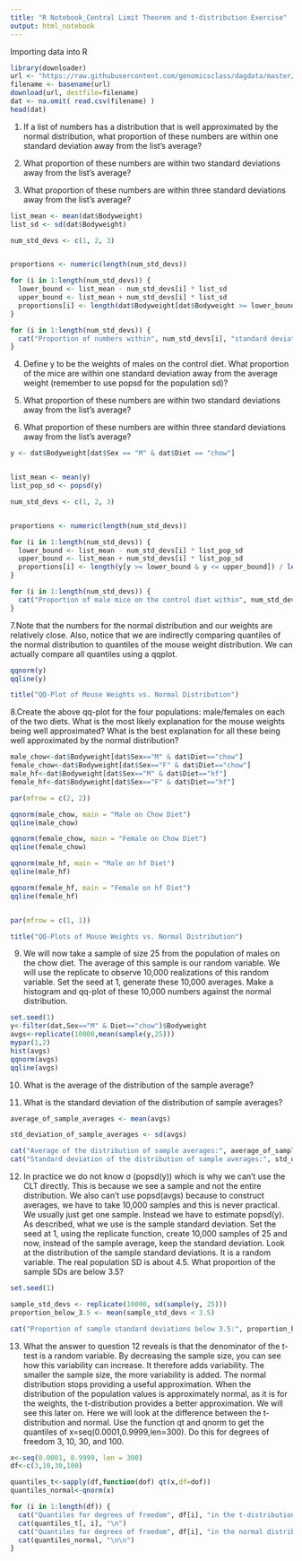 ---
title: "R Notebook_Central Limit Theorem and t-distribution Exercise"
output: html_notebook
---

Importing data into R 

```{r}
library(downloader) 
url <- "https://raw.githubusercontent.com/genomicsclass/dagdata/master/inst/extdata/mice_pheno.csv"
filename <- basename(url)
download(url, destfile=filename)
dat <- na.omit( read.csv(filename) )
head(dat)
```
1. If a list of numbers has a distribution that is well approximated by the normal distribution, what proportion of these numbers are within one standard deviation away from the list’s average?

2. What proportion of these numbers are within two standard deviations away from the list’s average?

3. What proportion of these numbers are within three standard deviations away from the list’s average?

```{r}
list_mean <- mean(dat$Bodyweight)
list_sd <- sd(dat$Bodyweight)

num_std_devs <- c(1, 2, 3)


proportions <- numeric(length(num_std_devs))

for (i in 1:length(num_std_devs)) {
  lower_bound <- list_mean - num_std_devs[i] * list_sd
  upper_bound <- list_mean + num_std_devs[i] * list_sd
  proportions[i] <- length(dat$Bodyweight[dat$Bodyweight >= lower_bound & dat$Bodyweight <= upper_bound]) / length(dat$Bodyweight)
}

for (i in 1:length(num_std_devs)) {
  cat("Proportion of numbers within", num_std_devs[i], "standard deviations from the mean:", proportions[i], "\n")
}
```
4. Define y to be the weights of males on the control diet. What proportion of the mice are within one standard deviation away from the average weight (remember to use popsd for the population sd)?

5. What proportion of these numbers are within two standard deviations away from the list’s average?

6. What proportion of these numbers are within three standard deviations away from the list’s average?
```{r}
y <- dat$Bodyweight[dat$Sex == "M" & dat$Diet == "chow"]


list_mean <- mean(y)
list_pop_sd <- popsd(y)

num_std_devs <- c(1, 2, 3)


proportions <- numeric(length(num_std_devs))

for (i in 1:length(num_std_devs)) {
  lower_bound <- list_mean - num_std_devs[i] * list_pop_sd
  upper_bound <- list_mean + num_std_devs[i] * list_pop_sd
  proportions[i] <- length(y[y >= lower_bound & y <= upper_bound]) / length(y)
}

for (i in 1:length(num_std_devs)) {
  cat("Proportion of male mice on the control diet within", num_std_devs[i], "standard deviations from the mean weight:", proportions[i], "\n")
}
```
7.Note that the numbers for the normal distribution and our weights are relatively close. Also, notice that we are indirectly comparing quantiles of the normal distribution to quantiles of the mouse weight distribution. We can actually compare all quantiles using a qqplot.
```{r}
qqnorm(y)
qqline(y)

title("QQ-Plot of Mouse Weights vs. Normal Distribution")

```
8.Create the above qq-plot for the four populations: male/females on each of the two diets. What is the most likely explanation for the mouse weights being well approximated? What is the best explanation for all these being well approximated by the normal distribution?
```{r}
male_chow<-dat$Bodyweight[dat$Sex=="M" & dat$Diet=="chow"]
female_chow<-dat$Bodyweight[dat$Sex=="F" & dat$Diet=="chow"]
male_hf<-dat$Bodyweight[dat$Sex=="M" & dat$Diet=="hf"]
female_hf<-dat$Bodyweight[dat$Sex=="F" & dat$Diet=="hf"]

par(mfrow = c(2, 2))

qqnorm(male_chow, main = "Male on Chow Diet")
qqline(male_chow)

qqnorm(female_chow, main = "Female on Chow Diet")
qqline(female_chow)

qqnorm(male_hf, main = "Male on hf Diet")
qqline(male_hf)

qqnorm(female_hf, main = "Female on hf Diet")
qqline(female_hf)


par(mfrow = c(1, 1))

title("QQ-Plots of Mouse Weights vs. Normal Distribution")
```
9. We will now take a sample of size 25 from the population of males on the chow diet. The average of this sample is our random variable. We will use the replicate to observe 10,000 realizations of this random variable. Set the seed at 1, generate these 10,000 averages. Make a histogram and qq-plot of these 10,000 numbers against the normal distribution.
```{r}
set.seed(1)
y<-filter(dat,Sex=="M" & Diet=="chow")$Bodyweight
avgs<-replicate(10000,mean(sample(y,25)))
mypar(1,2)
hist(avgs)
qqnorm(avgs)
qqline(avgs)
```
10. What is the average of the distribution of the sample average?

11. What is the standard deviation of the distribution of sample averages?
```{r}
average_of_sample_averages <- mean(avgs)

std_deviation_of_sample_averages <- sd(avgs)

cat("Average of the distribution of sample averages:", average_of_sample_averages, "\n")
cat("Standard deviation of the distribution of sample averages:", std_deviation_of_sample_averages, "\n")
```
12. In practice we do not know σ (popsd(y)) which is why we can’t use the CLT directly. This is because we see a sample and not the entire distribution. We also can’t use popsd(avgs) because to construct averages, we have to take 10,000 samples and this is never practical. We usually just get one sample. Instead we have to estimate popsd(y). As described, what we use is the sample standard deviation. Set the seed at 1, using the replicate function, create 10,000 samples of 25 and now, instead of the sample average, keep the standard deviation. Look at the distribution of the sample standard deviations. It is a random variable. The real population SD is about 4.5. What proportion of the sample SDs are below 3.5?
```{r}

set.seed(1)

sample_std_devs <- replicate(10000, sd(sample(y, 25)))
proportion_below_3.5 <- mean(sample_std_devs < 3.5)

cat("Proportion of sample standard deviations below 3.5:", proportion_below_3.5, "\n")

```

13. What the answer to question 12 reveals is that the denominator of the t-test is a random variable. By decreasing the sample size, you can see how this variability can increase. It therefore adds variability. The smaller the sample size, the more variability is added. The normal distribution stops providing a useful approximation. When the distribution of the population values is approximately normal, as it is for the weights, the t-distribution provides a better approximation. We will see this later on. Here we will look at the difference between the t-distribution and normal. Use the function qt and qnorm to get the quantiles of x=seq(0.0001,0.9999,len=300). Do this for degrees of freedom 3, 10, 30, and 100.

```{r}
x<-seq(0.0001, 0.9999, len = 300)
df<-c(3,10,30,100)

quantiles_t<-sapply(df,function(dof) qt(x,df=dof))
quantiles_normal<-qnorm(x)

for (i in 1:length(df)) {
  cat("Quantiles for degrees of freedom", df[i], "in the t-distribution:\n")
  cat(quantiles_t[, i], "\n")
  cat("Quantiles for degrees of freedom", df[i], "in the normal distribution:\n")
  cat(quantiles_normal, "\n\n")
}
```























